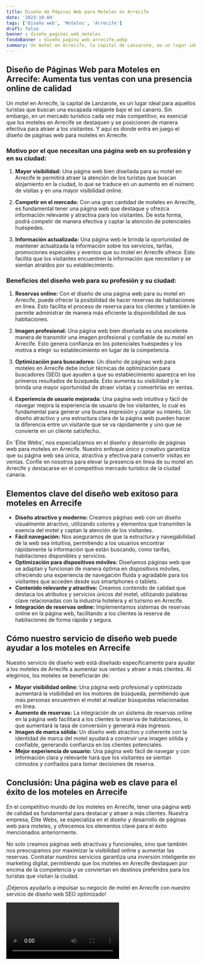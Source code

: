 ```yaml
---
title: Diseño de Páginas Web para Moteles en Arrecife
date: '2023-10-04'
tags: ['Diseño web', 'Moteles', 'Arrecife']
draft: false
banner : diseño_paginas_web_moteles
fondoBanner : diseño_pagina_web_arrecife.webp
summary: Un motel en Arrecife, la capital de Lanzarote, es un lugar ideal para aquellos turistas que buscan una escapada relajante bajo el sol canario. Sin embargo, en un mercado turístico cada vez más competitivo, es esencial que los moteles en Arrecife se destaquen y se posicionen de manera efectiva para atraer a los visitantes. Y aquí es donde entra en juego el diseño de páginas web para moteles en Arrecife.
---
```


## Diseño de Páginas Web para Moteles en Arrecife: Aumenta tus ventas con una presencia online de calidad

Un motel en Arrecife, la capital de Lanzarote, es un lugar ideal para aquellos turistas que buscan una escapada relajante bajo el sol canario. Sin embargo, en un mercado turístico cada vez más competitivo, es esencial que los moteles en Arrecife se destaquen y se posicionen de manera efectiva para atraer a los visitantes. Y aquí es donde entra en juego el diseño de páginas web para moteles en Arrecife.

### Motivo por el que necesitan una página web en su profesión y en su ciudad:

1. **Mayor visibilidad:** Una página web bien diseñada para su motel en Arrecife le permitirá atraer la atención de los turistas que buscan alojamiento en la ciudad, lo que se traduce en un aumento en el número de visitas y en una mayor visibilidad online.

2. **Competir en el mercado:** Con una gran cantidad de moteles en Arrecife, es fundamental tener una página web que destaque y ofrezca información relevante y atractiva para los visitantes. De esta forma, podrá competir de manera efectiva y captar la atención de potenciales huéspedes.

3. **Información actualizada:** Una página web le brinda la oportunidad de mantener actualizada la información sobre los servicios, tarifas, promociones especiales y eventos que su motel en Arrecife ofrece. Esto facilita que los visitantes encuentren la información que necesitan y se sientan atraídos por su establecimiento.

### Beneficios del diseño web para su profesión y su ciudad:

1. **Reservas online:** Con el diseño de una página web para su motel en Arrecife, puede ofrecer la posibilidad de hacer reservas de habitaciones en línea. Esto facilita el proceso de reserva para los clientes y también le permite administrar de manera más eficiente la disponibilidad de sus habitaciones.

2. **Imagen profesional:** Una página web bien diseñada es una excelente manera de transmitir una imagen profesional y confiable de su motel en Arrecife. Esto genera confianza en los potenciales huéspedes y los motiva a elegir su establecimiento en lugar de la competencia.

3. **Optimización para buscadores:** Un diseño de páginas web para moteles en Arrecife debe incluir técnicas de optimización para buscadores (SEO) que ayuden a que su establecimiento aparezca en los primeros resultados de búsqueda. Esto aumenta su visibilidad y le brinda una mayor oportunidad de atraer visitas y convertirlas en ventas.

4. **Experiencia de usuario mejorada:** Una página web intuitiva y fácil de navegar mejora la experiencia de usuario de los visitantes, lo cual es fundamental para generar una buena impresión y captar su interés. Un diseño atractivo y una estructura clara de la página web pueden hacer la diferencia entre un visitante que se va rápidamente y uno que se convierte en un cliente satisfecho.

En 'Élite Webs', nos especializamos en el diseño y desarrollo de páginas web para moteles en Arrecife. Nuestro enfoque único y creativo garantiza que su página web sea única, atractiva y efectiva para convertir visitas en ventas. Confíe en nosotros para elevar la presencia en línea de su motel en Arrecife y destacarse en el competitivo mercado turístico de la ciudad canaria.

<GifSeo />

<Cta />

## Elementos clave del diseño web exitoso para moteles en Arrecife

- **Diseño atractivo y moderno:** Creamos páginas web con un diseño visualmente atractivo, utilizando colores y elementos que transmiten la esencia del motel y captan la atención de los visitantes.
- **Fácil navegación:** Nos aseguramos de que la estructura y navegabilidad de la web sea intuitiva, permitiendo a los usuarios encontrar rápidamente la información que están buscando, como tarifas, habitaciones disponibles y servicios.
- **Optimización para dispositivos móviles:** Diseñamos páginas web que se adaptan y funcionan de manera óptima en dispositivos móviles, ofreciendo una experiencia de navegación fluida y agradable para los visitantes que acceden desde sus smartphones o tablets.
- **Contenido relevante y atractivo:** Creamos contenido de calidad que destaca los atributos y servicios únicos del motel, utilizando palabras clave relacionadas con la industria hotelera y el turismo en Arrecife.
- **Integración de reservas online:** Implementamos sistemas de reservas online en la página web, facilitando a los clientes la reserva de habitaciones de forma rápida y segura.

## Cómo nuestro servicio de diseño web puede ayudar a los moteles en Arrecife

Nuestro servicio de diseño web está diseñado específicamente para ayudar a los moteles de Arrecife a aumentar sus ventas y atraer a más clientes. Al elegirnos, los moteles se beneficiarán de:

- **Mayor visibilidad online:** Una página web profesional y optimizada aumentará la visibilidad en los motores de búsqueda, permitiendo que más personas encuentren el motel al realizar búsquedas relacionadas en línea.
- **Aumento de reservas:** La integración de un sistema de reservas online en la página web facilitará a los clientes la reserva de habitaciones, lo que aumentará la tasa de conversión y generará más ingresos.
- **Imagen de marca sólida:** Un diseño web atractivo y coherente con la identidad de marca del motel ayudará a construir una imagen sólida y confiable, generando confianza en los clientes potenciales.
- **Mejor experiencia de usuario:** Una página web fácil de navegar y con información clara y relevante hará que los visitantes se sientan cómodos y confiados para tomar decisiones de reserva.

## Conclusión: Una página web es clave para el éxito de los moteles en Arrecife

En el competitivo mundo de los moteles en Arrecife, tener una página web de calidad es fundamental para destacar y atraer a más clientes. Nuestra empresa, Élite Webs, se especializa en el diseño y desarrollo de páginas web para moteles, y ofrecemos los elementos clave para el éxito mencionados anteriormente.

No solo creamos páginas web atractivas y funcionales, sino que también nos preocupamos por maximizar la visibilidad online y aumentar las reservas. Contratar nuestros servicios garantiza una inversión inteligente en marketing digital, permitiendo que los moteles en Arrecife destaquen por encima de la competencia y se conviertan en destinos preferidos para los turistas que visitan la ciudad.

¡Déjenos ayudarlo a impulsar su negocio de motel en Arrecife con nuestro servicio de diseño web SEO optimizado!

<Video />

<CtaBot job='Moteles' city='Arrecife'/>

<Gmaps query='Arrecife+españa+maps' />